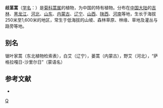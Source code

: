 {{Speciesbox
| taxon = Artemisia igniaria
| binomial_authority = Maxim.
}}

'''歧茎蒿'''（[[学名|学名]]：{{lang|la|''Artemisia igniaria''}}）是[[菊科|菊科]][[蒿属|蒿属]]的植物，为中国的特有植物。分布在[[中国大陆|中国大陆]]的[[吉林|吉林]]、[[黑龙江|黑龙江]]、[[河北|河北]]、[[山东|山东]]、[[内蒙古|内蒙古]]、[[辽宁|辽宁]]、[[山西|山西]]、[[陕西|陕西]]、[[河南|河南]]等地，生长于海拔250米至1,600米的地区，常生于低海拔的山坡、森林草原、林缘、草地及灌丛与路旁等地。

== 别名 ==
锯叶家蒿（东北植物检索表），白艾（辽宁），蒌蒿（内蒙古），野艾（河北），“萨格拉嘎日-沙里尔日”（蒙语名）

== 参考文献 ==
<div class="references-small">
* {{FRPS|歧茎蒿}}
</div>
{{Taxonbar|from=Q11048019}}

[[Category:蒿属|Q]]